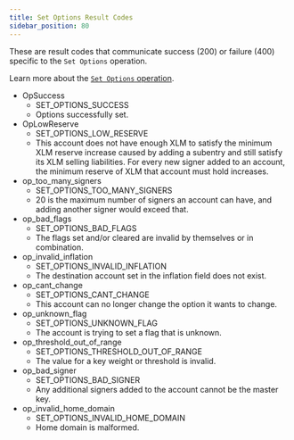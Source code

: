 ```yaml
---
title: Set Options Result Codes
sidebar_position: 80
---
```



These are result codes that communicate success (200) or failure (400) specific to the `Set Options` operation.

Learn more about the [`Set Options` operation](../../../../../../learn/fundamentals/transactions/list-of-operations.mdx#set-options).

<AttributeTable>

- OpSuccess
  - SET_OPTIONS_SUCCESS
  - Options successfully set.
- OpLowReserve
  - SET_OPTIONS_LOW_RESERVE
  - This account does not have enough XLM to satisfy the minimum XLM reserve increase caused by adding a subentry and still satisfy its XLM selling liabilities. For every new signer added to an account, the minimum reserve of XLM that account must hold increases.
- op_too_many_signers
  - SET_OPTIONS_TOO_MANY_SIGNERS
  - 20 is the maximum number of signers an account can have, and adding another signer would exceed that.
- op_bad_flags
  - SET_OPTIONS_BAD_FLAGS
  - The flags set and/or cleared are invalid by themselves or in combination.
- op_invalid_inflation
  - SET_OPTIONS_INVALID_INFLATION
  - The destination account set in the inflation field does not exist.
- op_cant_change
  - SET_OPTIONS_CANT_CHANGE
  - This account can no longer change the option it wants to change.
- op_unknown_flag
  - SET_OPTIONS_UNKNOWN_FLAG
  - The account is trying to set a flag that is unknown.
- op_threshold_out_of_range
  - SET_OPTIONS_THRESHOLD_OUT_OF_RANGE
  - The value for a key weight or threshold is invalid.
- op_bad_signer
  - SET_OPTIONS_BAD_SIGNER
  - Any additional signers added to the account cannot be the master key.
- op_invalid_home_domain
  - SET_OPTIONS_INVALID_HOME_DOMAIN
  - Home domain is malformed.

</AttributeTable>
